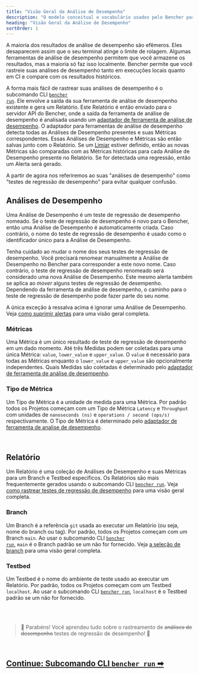 ```yaml
---
title: "Visão Geral da Análise de Desempenho"
description: "O modelo conceitual e vocabulário usados pelo Bencher para rastrear os resultados de análise de desempenho de códigos"
heading: "Visão Geral da Análise de Desempenho"
sortOrder: 1
---
```


A maioria dos resultados de análise de desempenho são efêmeros.
Eles desaparecem assim que o seu terminal atinge o limite de rolagem.
Algumas ferramentas de análise de desempenho permitem que você armazene os resultados, mas a maioria só faz isso localmente.
Bencher permite que você rastreie suas análises de desempenho tanto em execuções locais quanto em CI e compare com os resultados históricos.

A forma mais fácil de rastrear suas análises de desempenho é o subcomando CLI <code><a href="/docs/pt/explanation/bencher-run">bencher run</a></code>.
Ele envolve a saída da sua ferramenta de análise de desempenho existente e gera um Relatório.
Este Relatório é então enviado para o servidor API do Bencher,
onde a saída da ferramenta de análise de desempenho é analisada usando um [adaptador de ferramenta de análise de desempenho](/docs/pt/explanation/adapters).
O adaptador para ferramentas de análise de desempenho detecta todas as Análises de Desempenho presentes e suas Métricas correspondentes.
Essas Análises de Desempenho e Métricas são então salvas junto com o Relatório.
Se um [Limiar](/docs/pt/explanation/thresholds) estiver definido, então as novas Métricas são comparadas com as Métricas históricas para cada Análise de Desempenho presente no Relatório.
Se for detectada uma regressão, então um Alerta será gerado.

A partir de agora nos referiremos ao suas "análises de desempenho" como "testes de regressão de desempenho" para evitar qualquer confusão.

## Análises de Desempenho
Uma Análise de Desempenho é um teste de regressão de desempenho nomeado.
Se o teste de regressão de desempenho é novo para o Bencher, então uma Análise de Desempenho é automaticamente criada.
Caso contrário, o nome do teste de regressão de desempenho é usado como o identificador único para a Análise de Desempenho.

Tenha cuidado ao mudar o nome dos seus testes de regressão de desempenho.
Você precisará renomear manualmente a Análise de Desempenho no Bencher para corresponder a este novo nome.
Caso contrário, o teste de regressão de desempenho renomeado será considerado uma nova Análise de Desempenho.
Este mesmo alerta também se aplica ao _mover_ alguns testes de regressão de desempenho.
Dependendo da ferramenta de análise de desempenho, o caminho para o teste de regressão de desempenho pode fazer parte do seu nome.

A única exceção à ressalva acima é ignorar uma Análise de Desempenho. Veja [como suprimir alertas](/docs/pt/explanation/thresholds) para uma visão geral completa.

### Métricas
Uma Métrica é um único resultado de teste de regressão de desempenho em um dado momento.
Até três Medidas podem ser coletadas para uma única Métrica: `value`, `lower_value` e `upper_value`.
O `value` é necessário para todas as Métricas enquanto o `lower_value` e `upper_value` são opcionalmente independentes.
Quais Medidas são coletadas é determinado pelo [adaptador de ferramenta de análise de desempenho](/docs/pt/explanation/adapters).

### Tipo de Métrica
Um Tipo de Métrica é a unidade de medida para uma Métrica.
Por padrão todos os Projetos começam com um Tipo de Métrica `Latency` e `Throughput`
com unidades de `nanoseconds (ns)` e `operations / second (ops/s)` respectivamente.
O Tipo de Métrica é determinado pelo [adaptador de ferramenta de analise de desempenho](/docs/pt/explanation/adapters).

<br />

## Relatório
Um Relatório é uma coleção de Análises de Desempenho e suas Métricas para um Branch e Testbed específicos.
Os Relatórios são mais frequentemente gerados usando o subcomando CLI <code><a href="/docs/pt/explanation/bencher-run">bencher run</a></code>.
Veja [como rastrear testes de regressão de desempenho](/docs/pt/how-to/track-benchmarks) para uma visão geral completa.

### Branch
Um Branch é a referência `git` usada ao executar um Relatório (ou seja, nome do branch ou tag).
Por padrão, todos os Projetos começam com um Branch `main`.
Ao usar o subcomando CLI <code><a href="/docs/pt/explanation/bencher-run">bencher run</a></code>,
`main` é o Branch padrão se um não for fornecido.
Veja [a seleção de branch](/docs/pt/explanation/branch-selection) para uma visão geral completa.

### Testbed
Um Testbed é o nome do ambiente de teste usado ao executar um Relatório.
Por padrão, todos os Projetos começam com um Testbed `localhost`.
Ao usar o subcomando CLI <code><a href="/docs/pt/explanation/bencher-run">bencher run</a></code>,
`localhost` é o Testbed padrão se um não for fornecido.

<br />
<br />

> 🐰 Parabéns! Você aprendeu tudo sobre o rastreamento de ~~análises de desempenho~~ testes de regressão de desempenho! 🎉

<br/>

<h2><a href="/docs/pt/explanation/bencher-run">Continue: Subcomando CLI <code>bencher run</code> ➡</a></h2>